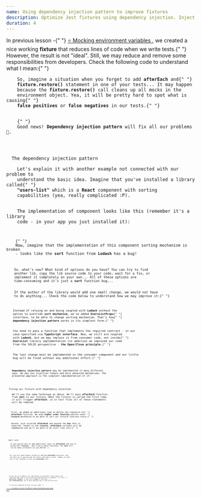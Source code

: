```yaml
---
name: Using dependency injection pattern to improve fixtures
description: Optimize Jest fixtures using dependency injection. Inject environment functions to streamline code, ease test creation.
duration: 4
---
```


<Prelude label="The problem to solve">
  <M>
    In previous lesson -{" "}
    <A href="/courses/react-testing-spellbook/mastering-unit-testing/mocking-environment-variables/">
      ⭐ Mocking environment variables
    </A>
    , we created a nice working <B>fixture</B> that reduces lines of code when
    we write tests.{" "}
  </M>
  <M>
    However, the result is not "ideal". Still, we may reduce and remove some
    responsibilities from developers. Check the following code to understand
    what I mean:{" "}
  </M>
  <Code
    mode="dynamic"
    lang="tsx"
    description="It must be improved!"
    src="https://raw.githubusercontent.com/polubis/Snippets-for-articles-and-lessons/main/Using-dependency-injection-pattern-to-improve-fixtures/01-the-fixture-problem.tsx"
    linesCount={40}
  />
  <M>
    So, imagine a situation when you forget to add <B>afterEach</B> and{" "}
    <B>fixture.restore()</B> statement in one of your tests... It may happen
    because the <B>fixture.restore()</B> call cleans up all mocks in the
    environment object. Yea, it will be pretty hard to spot what is causing{" "}
    <B>false positives</B> or <B>false negatives</B> in our tests.{" "}
  </M>
  <M>
    {" "}
    Good news! <B>Dependency injection pattern</B> will fix all our problems 💨.
  </M>
</Prelude>

<Section>
  <XL>The dependency injection pattern</XL>
  <M>
    Let's explain it with another example not connected with our problem to
    understand the basic idea. Imagine that you've installed a library called{" "}
    <B>"users-list"</B> which is a <B>React</B> component with sorting
    capabilities (yea, really complicated :P).
  </M>
  <M>
    The implementation of component looks like this (remember it's a library
    code - in your app you just installed it):
  </M>
  <Code
    mode="dynamic"
    description="Some UsersList component loaded from npm lib"
    lang="tsx"
    src="https://raw.githubusercontent.com/polubis/Snippets-for-articles-and-lessons/main/Using-dependency-injection-pattern-to-improve-fixtures/02-users-list.tsx"
    linesCount={24}
  />
  <M>
    {" "}
    Now, imagine that the implementation of this component sorting mechanism is broken
    - looks like the <B>sort</B> function from <B>Lodash</B> has a bug!
  </M>
  <Code
    mode="dynamic"
    lang="tsx"
    description="Uhhh, we have problem"
    src="https://raw.githubusercontent.com/polubis/Snippets-for-articles-and-lessons/main/Using-dependency-injection-pattern-to-improve-fixtures/03-bug-in-lodash.tsx"
    linesCount={2}
  />
  <M>
    So, what's now? What kind of options do you have? You can try to find
    another lib, copy the lib source code to your code, wait for a fix, or
    implement it completely on your own... All of these options are
    time-consuming and it's just a <B>sort</B> function bug...
  </M>
  <M>
    If the author of the library would add one small change, we would not have
    to do anything... Check the code below to understand how we may improve it:{" "}
  </M>
  <Code
    added={[[7, 9]]}
    changed={[
      [11, 11],
      [16, 16],
    ]}
    mode="dynamic"
    lang="tsx"
    description="One parameter changed everything!"
    src="https://raw.githubusercontent.com/polubis/Snippets-for-articles-and-lessons/main/Using-dependency-injection-pattern-to-improve-fixtures/04-fix-with-DI.tsx"
    linesCount={18}
  />
  <M>
    Instead of relying on and being coupled with <B>Lodash</B> without the
    option to override <B>sort mechanism</B>, we've added <B>UsersListProps</B>{" "}
    interface, to be able to change sorting mechanism. That's how{" "}
    <B>dependency injection pattern</B> works in its simplest form.{" "}
  </M>
  <M>
    You need to pass a function that implements the required contract - in our
    case specified via <B>TypeScript interface</B>. Now, we still are coupled
    with <B>Lodash</B>, but we may replace it from consumer code, not inside{" "}
    <B>UsersList</B> library implementation (in addition we improved our code
    from the SOLID perspective - <B>the Open/Close principle</B>.{" "}
  </M>
  <M>
    The last change must be implemented in the consumer component and our little
    bug will be fixed without any additional effort.{" "}
  </M>
  <Code
    mode="dynamic"
    lang="tsx"
    description="The sort mechanism is now injected"
    src="https://raw.githubusercontent.com/polubis/Snippets-for-articles-and-lessons/main/Using-dependency-injection-pattern-to-improve-fixtures/05-using-fix-from-DI.tsx"
    linesCount={9}
  />
  <Hint hasBg>
    <B>Dependency injection pattern</B> may be implemented in many different
    ways. We may use injection tokens and more advanced mechanisms. The
    presented approach is the simplest implementation of it!
  </Hint>
</Section>

<Section>
  <XL>Fixing our fixture with dependency injection</XL>
  <M>
    We'll use the same technique as above. We'll pass <B>afterEach</B> function
    from <B>Jest</B> to our fixture. When the fixture is called the first time,
    it will trigger <B>afterEach</B>, so in test files all of these statements
    will be removed.
  </M>
  <Code
    mode="dynamic"
    lang="tsx"
    added={[
      [1, 1],
      [7, 9],
      [11, 13],
      [15, 17],
      [19, 19],
    ]}
    changed={[
      [4, 4],
      [22, 26],
      [32, 32],
    ]}
    deleted={[[35, 37]]}
    description="No more additional code"
    src="https://raw.githubusercontent.com/polubis/Snippets-for-articles-and-lessons/main/Using-dependency-injection-pattern-to-improve-fixtures/06-fixture-improved.tsx"
    linesCount={48}
  />
  <M>
    First, we added an additional type to define the signature of{" "}
    <B>afterEach</B> function. We used <B>higher order function</B> pattern and{" "}
    <B>closure</B> mechanism to be able to call our fixture function twice.{" "}
  </M>
  <M>
    Second, with injected <B>afterEach</B> and passed the <B>key</B> that is
    required. Thanks to the <B>closure</B>, <B>afterEach</B> callback will be
    remembered and we'll be able to do stuff like this:{" "}
  </M>
  <Code
    mode="dynamic"
    lang="tsx"
    description="We reused the initial setup to create different fixtures"
    src="https://raw.githubusercontent.com/polubis/Snippets-for-articles-and-lessons/main/Using-dependency-injection-pattern-to-improve-fixtures/07-creator-showcase.tsx"
    linesCount={4}
  />
</Section>

<Section>
  <XL>Small note</XL>
  <M>
    If you would like to add additional logic to <B>afterEach</B> and you're
    using this <B>fixture</B> - don't worry about anything, the <B>Jest</B> will
    run as many callbacks as you define :).
  </M>
  <Code
    mode="dynamic"
    lang="tsx"
    description="The afterEach statements are collected and called together by Jest"
    src="https://raw.githubusercontent.com/polubis/Snippets-for-articles-and-lessons/main/Using-dependency-injection-pattern-to-improve-fixtures/08-small-note.tsx"
    linesCount={10}
  />
  <M>
    So, you will have always called all defined <B>afterEach</B> functions, the
    one that we're passing and the others defined in tests. Thanks to that
    you're not limited to only one <B>afterEach</B> call.
  </M>
</Section>

<Example label="The final result">
  <Code
    mode="dynamic"
    lang="tsx"
    rolled
    description="The complete implementation"
    src="https://raw.githubusercontent.com/polubis/Snippets-for-articles-and-lessons/main/Using-dependency-injection-pattern-to-improve-fixtures/09-the-final-result.tsx"
    linesCount={44}
  />
</Example>

<Summary label="Conclusions and thoughts">
  <M>
    As you saw we've added a nice improvement for developers that reduces the
    code that they need to write and the responsibility to "remember". In this{" "}
    <B>particular fixture</B>, it was just <B>3 lines</B> of code and{" "}
    <B>one responsibility</B>, but in more advanced ones it may be much more!
  </M>
  <Hint hasBg>
    To see more advanced fixtures you may read{" "}
    <A href="/courses/react-testing-spellbook/mastering-integration-testing/creating-fixture-for-m-s-w-to-reduce-boilerplate-and-setup/">
      ⭐ Creating fixture for MSW to reduce boilerplate and setup
    </A>
    .
  </Hint>
</Summary>
